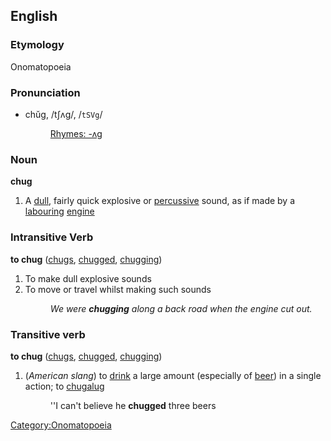 ==English==
===Etymology===
Onomatopoeia

===Pronunciation===
*chŭg, /tʃʌɡ/, /<tt>tSVg</tt>/
*:[[Rhymes:English:-ʌɡ|Rhymes: -ʌɡ]]

===Noun===
'''chug'''

#A [[dull]], fairly quick explosive or [[percussive]] sound, as if made by a [[labouring]] [[engine]]

===Intransitive Verb===
'''to chug''' ([[chugs]], [[chugged]], [[chugging]])

#To make dull explosive sounds
#To move or travel whilst making such sounds
#:''We were '''chugging''' along a back road when the engine cut out.''

===Transitive verb===
'''to chug''' ([[chugs]], [[chugged]], [[chugging]])
#(''American slang'') to [[drink]] a large amount (especially of [[beer]]) in a single action; to [[chugalug]]
#:''I can't believe he '''chugged''' three beers


[[Category:Onomatopoeia]]